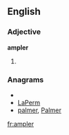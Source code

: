 ==English==

===Adjective===
'''ampler'''

# {{comparative of|[[ample]]}}

===Anagrams===
* {{alphagram|aelmpr}}
* [[LaPerm#English|LaPerm]]
* [[palmer#English|palmer]], [[Palmer#English|Palmer]]


[[fr:ampler]]